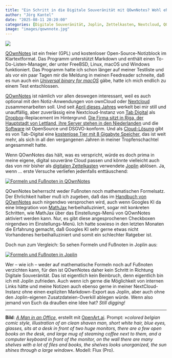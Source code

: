 ```yaml
---
title: "Ein Schritt in die Digitale Souveränität mit QOwnNotes? Wohl eher nicht"
author: "Jörg Kantel"
date: "2025-08-11 20:20:00"
categories: [Digitale Souveränität, Joplin, Zettelkasten, Nextcloud, QOwnNotes]
image: "images/qownnote.jpg"
---
```


[![](images/qownnote-b.jpg)](https://www.flickr.com/photos/schockwellenreiter/54468940209/)

[QOwnNotes](https://en.wikipedia.org/wiki/QOwnNotes) ist ein freier (GPL) und kostenloser Open-Source-Notizblock im Klartextformat. Das Programm unterstützt Markdown und enthält einen To-Do-Listen-Manager, der unter FreeBSD, Linux, macOS und Windows funktioniert. Das Programm hatte ich schon länger auf meiner Testliste und als vor ein paar Tagen mir die Meldung in meinen Feedreader schneite, daß es nun auch ein *[Universal binary for macOS](https://www.qownnotes.org/blog/2025-07-22-Universal-binary-for-macOS.html)* gäbe, hatte ich mich endlich zu einem Test entschlossen.

[QOwnNotes](https://www.qownnotes.org/) ist nämlich vor allen deswegen interessant, weil es auch optional mit den Notiz-Anwendungen von ownCloud oder [Nextcloud](https://nextcloud.com/de/) zusammenarbeiten soll. Und seit [April dieses Jahres](https://kantel.github.io/posts/2025042302_nextcloud/) werkelt bei mir still und unauffällig, aber zuverlässig eine Nextcloud-Instanz von [Tab Digital](https://tab.digital/) als [Dropbox](http://cognitiones.kantel-chaos-team.de/webworking/webservices/dropbox.html)-Replacement im Hintergrund. [Die Firma sitzt in Riga, der Hauptstadt von Lettland, ihre Server stehen in den Niederlanden](https://cloud.tab.digital/companyprivacypolicy) und die [Software](https://de.wikipedia.org/wiki/Nextcloud) ist OpenSource und DSGVO-konform. Und als [Cloud-Lösung](https://cloud.tab.digital/de) gibt es von Tab-Digital eine [kostenlose Tier mit 8&nbsp;Gigabyte Speicher](https://de.wikipedia.org/wiki/Nextcloud), das ist weit mehr, als sich in all den vergangenen Jahren in meiner Tropfenschachtel angesammelt hatte.

Wenn QOwnNotes das hält, was es verspricht, würde es doch prima in meine eigene, digital souveräne Cloud passen und könnte vielleicht auch das von mir bisher als [digitalen Zettelkasten](https://kantel.github.io/posts/2025050203_joplin_3_3_9/) verwendete [Joplin](http://cognitiones.kantel-chaos-team.de/webworking/staticsites/joplin.html) ablösen. Ja, wenn&nbsp;… erste Versuche verliefen jedenfalls enttäuschend:

[![Formeln und Fußnoten in QOwnNotes](images/qownnotes.jpg)](https://www.flickr.com/photos/schockwellenreiter/54713580322/)

QOwnNotes beherrscht weder Fußnoten noch mathematischen Formelsatz. Der Ehrlichkeit halber muß ich zugeben, daß das im [Handbuch von QOwnNotes](https://www.qownnotes.org/getting-started/markdown.html) auch nirgendwo versprochen wird, auch wenn Googles KI da eine Integration von [MathJax](https://de.wikipedia.org/wiki/MathJax) herbeihalluziniert, sogar mit konkreten Schritten, wie MathJax über das Einstellungs-Menü von QOwnNotes aktiviert werden kann. Nur, es gibt diese angesprochenen Checkboxen nirgendwo im Einstellungs-Menü. Ich hatte sowieso in den letzten Monaten die Erfahrung gemacht, daß Googles KI sehr gerne etwas nicht Vorhandenes herbeihalluziniert und somit ein schlechter Ratgeber ist.

Doch nun zum Vergleich: So sehen Formeln und Fußnoten in Joplin aus:

[![Formeln und Fußnoten in Joplin](images/joplin.jpg)](https://www.flickr.com/photos/schockwellenreiter/54713580317/)

Wer -- wie ich -- weder auf mathematische Formeln noch auf Fußnoten verzichten kann, für den ist QOwnNotes daher kein Schritt in Richtung Digitale Souveränität. Das ist eigentlich kein Beinbruch, denn eigentlich bin ich mit Joplin zufrieden. Auch wenn ich gerne die Möglichkeit von internen Links hätte und meine Notizen auch ebenso gerne in meiner NextCloud-Instanz ohne einen expliziten Markdown-Export aus Joplin, aber auch ohne den Joplin-eigenen Zusatzdateien-Overkill ablegen würde. Wenn also jemand von Euch da draußen eine Idee hat? *Still digging!*

---

**Bild**: *[A Man in an Office](https://www.flickr.com/photos/schockwellenreiter/54468940209/)*, erstellt mit [OpenArt.ai](https://openart.ai/home). Prompt: »*colored belgian comic style, illustration of an clean shaven man, short white hair, blue eyes, glasses, sits at a desk in front of two huge monitors, there are a few open books on the desk, and large mug of steaming coffee next to them, and a computer keyboard in front of the monitor, on the wall there are many shelves with a lot of files and books, the shelves looks unorganized, the sun shines through a large window*«. Modell: Flux (Pro).